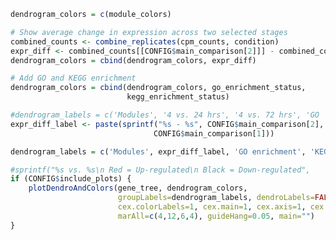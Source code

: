```r
dendrogram_colors = c(module_colors)

# Show average change in expression across two selected stages
combined_counts <- combine_replicates(cpm_counts, condition)
expr_diff <- combined_counts[[CONFIG$main_comparison[2]]] - combined_counts[[CONFIG$main_comparison[1]]] 
dendrogram_colors = cbind(dendrogram_colors, expr_diff)

# Add GO and KEGG enrichment
dendrogram_colors = cbind(dendrogram_colors, go_enrichment_status,
                          kegg_enrichment_status)

#dendrogram_labels = c('Modules', '4 vs. 24 hrs', '4 vs. 72 hrs', 'GO
expr_diff_label <- paste(sprintf("%s - %s", CONFIG$main_comparison[2],
                                CONFIG$main_comparison[1]))

dendrogram_labels = c('Modules', expr_diff_label, 'GO enrichment', 'KEGG enrichment')

#sprintf("%s vs. %s\n Red = Up-regulated\n Black = Down-regulated", 
if (CONFIG$include_plots) {
    plotDendroAndColors(gene_tree, dendrogram_colors,
                        groupLabels=dendrogram_labels, dendroLabels=FALSE,
                        cex.colorLabels=1, cex.main=1, cex.axis=1, cex.lab=1,
                        marAll=c(4,12,6,4), guideHang=0.05, main="")
}
```
